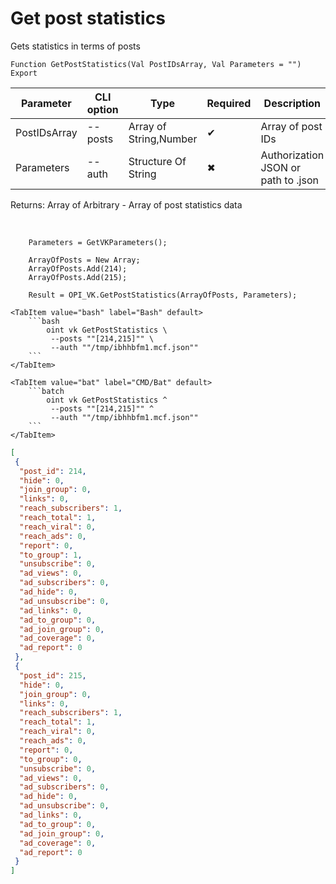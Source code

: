 ﻿---
sidebar_position: 2
description: Get post statistics and other functions to work with VK in the Open Integration Package, a free open-source integration library for 1C:Enterprise 8, OneScript and CLI
keywords: [1C, 1С, 1С:Enterprise, 1С:Enterprise 8.3, API, Integration, Services, Exchange, OneScript, CLI, VK]
---


# Get post statistics
 Gets statistics in terms of posts



`Function GetPostStatistics(Val PostIDsArray, Val Parameters = "") Export`

  | Parameter | CLI option | Type | Required | Description |
  |-|-|-|-|-|
  | PostIDsArray | --posts | Array of String,Number | &#x2714; | Array of post IDs |
  | Parameters | --auth | Structure Of String | &#x2716; | Authorization JSON or path to .json |

  
  Returns:  Array of Arbitrary - Array of post statistics data

<br/>




```bsl title="1C:Enterprise/OneScript code example"
    Parameters = GetVKParameters();

    ArrayOfPosts = New Array;
    ArrayOfPosts.Add(214);
    ArrayOfPosts.Add(215);

    Result = OPI_VK.GetPostStatistics(ArrayOfPosts, Parameters);
```
 

 <Tabs>
  
    <TabItem value="bash" label="Bash" default>
        ```bash
            oint vk GetPostStatistics \
             --posts ""[214,215]"" \
             --auth ""/tmp/ibhhbfm1.mcf.json""
        ```
    </TabItem>
  
    <TabItem value="bat" label="CMD/Bat" default>
        ```batch
            oint vk GetPostStatistics ^
             --posts ""[214,215]"" ^
             --auth ""/tmp/ibhhbfm1.mcf.json""
        ```
    </TabItem>
</Tabs>


```json title="Result"
[
 {
  "post_id": 214,
  "hide": 0,
  "join_group": 0,
  "links": 0,
  "reach_subscribers": 1,
  "reach_total": 1,
  "reach_viral": 0,
  "reach_ads": 0,
  "report": 0,
  "to_group": 1,
  "unsubscribe": 0,
  "ad_views": 0,
  "ad_subscribers": 0,
  "ad_hide": 0,
  "ad_unsubscribe": 0,
  "ad_links": 0,
  "ad_to_group": 0,
  "ad_join_group": 0,
  "ad_coverage": 0,
  "ad_report": 0
 },
 {
  "post_id": 215,
  "hide": 0,
  "join_group": 0,
  "links": 0,
  "reach_subscribers": 1,
  "reach_total": 1,
  "reach_viral": 0,
  "reach_ads": 0,
  "report": 0,
  "to_group": 0,
  "unsubscribe": 0,
  "ad_views": 0,
  "ad_subscribers": 0,
  "ad_hide": 0,
  "ad_unsubscribe": 0,
  "ad_links": 0,
  "ad_to_group": 0,
  "ad_join_group": 0,
  "ad_coverage": 0,
  "ad_report": 0
 }
]
```
